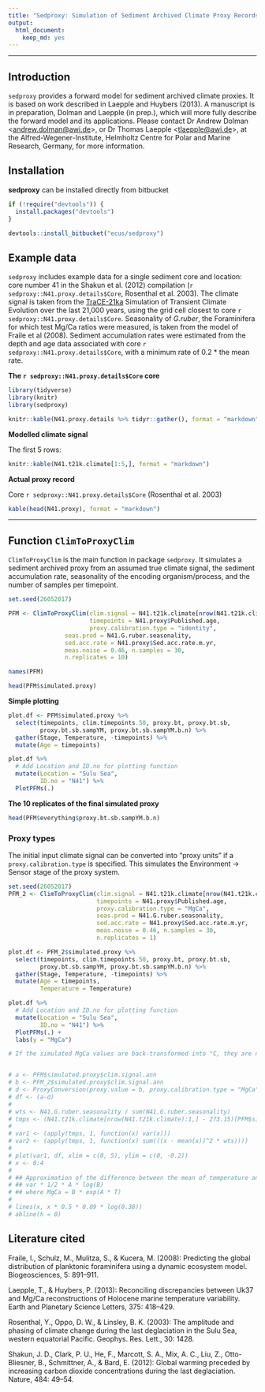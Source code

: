 ```yaml
---
title: "Sedproxy: Simulation of Sediment Archived Climate Proxy Records."
output: 
  html_document: 
    keep_md: yes
---
```


------------------------------

## Introduction

`sedproxy` provides a forward model for sediment archived climate proxies. It is based on work described in Laepple and Huybers (2013). A manuscript is in preparation, Dolman and Laepple (in prep.), which will more fully describe the forward model and its applications. Please contact Dr Andrew Dolman <<andrew.dolman@awi.de>>, or Dr Thomas Laepple <<tlaepple@awi.de>>, at the Alfred-Wegener-Institute, Helmholtz Centre for Polar and Marine Research, Germany, for more information.

 
## Installation

**sedproxy** can be installed directly from bitbucket

```r
if (!require("devtools")) {
  install.packages("devtools")
}

devtools::install_bitbucket("ecus/sedproxy")
```

## Example data

`sedproxy` includes example data for a single sediment core and location: core number 41 in the Shakun et al. (2012) compilation (`r sedproxy::N41.proxy.details$Core`, Rosenthal et al. 2003). The climate signal is taken from the [TraCE-21ka](http://www.cgd.ucar.edu/ccr/TraCE/) Simulation of Transient Climate Evolution over the last 21,000 years, using the grid cell closest to core `r sedproxy::N41.proxy.details$Core`. Seasonality of *G.ruber*, the Foraminifera for which test Mg/Ca ratios were measured, is taken from the model of Fraile et al (2008). Sediment accumulation rates were estimated from the depth and age data associated with core `r sedproxy::N41.proxy.details$Core`, with a minimum rate of 0.2 * the mean rate.


**The `r sedproxy::N41.proxy.details$Core` core**

```r
library(tidyverse)
library(knitr)
library(sedproxy)
```


```r
knitr::kable(N41.proxy.details %>% tidyr::gather(), format = "markdown")
```


**Modelled climate signal**

The first 5 rows:

```r
knitr::kable(N41.t21k.climate[1:5,], format = "markdown")
```

**Actual proxy record**

Core `r sedproxy::N41.proxy.details$Core` (Rosenthal et al. 2003)

```r
kable(head(N41.proxy), format = "markdown")
```

*******

## Function `ClimToProxyClim`

`ClimToProxyClim` is the main function in package `sedproxy`. It simulates a sediment archived proxy from an assumed true climate signal, the sediment accumulation rate, seasonality of the encoding organism/process, and the number of samples per timepoint.


```r
set.seed(26052017)

PFM <- ClimToProxyClim(clim.signal = N41.t21k.climate[nrow(N41.t21k.climate):1,] - 273.15, 
                       timepoints = N41.proxy$Published.age,
                       proxy.calibration.type = "identity",
                seas.prod = N41.G.ruber.seasonality,
                sed.acc.rate = N41.proxy$Sed.acc.rate.m.yr,
                meas.noise = 0.46, n.samples = 30,
                n.replicates = 10)
```


```r
names(PFM)
```

```r
head(PFM$simulated.proxy)
```

**Simple plotting**

```r
plot.df <- PFM$simulated.proxy %>% 
  select(timepoints, clim.timepoints.50, proxy.bt, proxy.bt.sb,
         proxy.bt.sb.sampYM, proxy.bt.sb.sampYM.b.n) %>% 
  gather(Stage, Temperature, -timepoints) %>% 
  mutate(Age = timepoints) 

plot.df %>% 
  # Add Location and ID.no for plotting function 
  mutate(Location = "Sulu Sea", 
         ID.no = "N41") %>% 
  PlotPFMs(.)
```


**The 10 replicates of the final simulated proxy**

```r
head(PFM$everything$proxy.bt.sb.sampYM.b.n)
```


### Proxy types

The initial input climate signal can be converted into "proxy units" if a `proxy.calibration.type` is specified. This simulates the Environment -> Sensor stage of the proxy system.


```r
set.seed(26052017)
PFM_2 <- ClimToProxyClim(clim.signal = N41.t21k.climate[nrow(N41.t21k.climate):1,] - 273.15, 
                         timepoints = N41.proxy$Published.age,
                         proxy.calibration.type = "MgCa",
                         seas.prod = N41.G.ruber.seasonality,
                         sed.acc.rate = N41.proxy$Sed.acc.rate.m.yr,
                         meas.noise = 0.46, n.samples = 30,
                         n.replicates = 1)
```


```r
plot.df <- PFM_2$simulated.proxy %>% 
  select(timepoints, clim.timepoints.50, proxy.bt, proxy.bt.sb,
         proxy.bt.sb.sampYM, proxy.bt.sb.sampYM.b.n) %>% 
  gather(Stage, Temperature, -timepoints) %>% 
  mutate(Age = timepoints,
         Temperature = Temperature) 

plot.df %>% 
  # Add Location and ID.no for plotting function 
  mutate(Location = "Sulu Sea", 
         ID.no = "N41") %>% 
  PlotPFMs(.) +
  labs(y = "MgCa")
```

```r
# If the simulated MgCa values are back-transformed into °C, they are not identical to the values obtained without initial transformation to MgCa ratios. This is because the relationship between MgCa and temperature is non-linear, so that the back-transformed mean of multiple MgCa ratios is not the same as the mean of the original temperatures that were encoded as MgCa. 


# a <- PFM$simulated.proxy$clim.signal.ann
# b <- PFM_2$simulated.proxy$clim.signal.ann
# d <- ProxyConversion(proxy.value = b, proxy.calibration.type = "MgCa")
# df <- (a-d)
# 
# wts <- N41.G.ruber.seasonality / sum(N41.G.ruber.seasonality)
# tmps <- (N41.t21k.climate[nrow(N41.t21k.climate):1,] - 273.15)[PFM$simulated.proxy$timepoints,]
# 
# var1 <- (apply(tmps, 1, function(x) var(x)))
# var2 <- (apply(tmps, 1, function(x) sum(((x - mean(x))^2 * wts))))
# 
# plot(var1, df, xlim = c(0, 5), ylim = c(0, -0.2))
# x <- 0:4
# 
# ## Approximation of the difference between the mean of temperature and the back-transformed mean of MgCa
# ## var * 1/2 * A * log(B)
# ## where MgCa = B * exp(A * T)
# 
# lines(x, x * 0.5 * 0.09 * log(0.38))
# abline(h = 0)
```







## Literature cited

Fraile, I., Schulz, M., Mulitza, S., & Kucera, M. (2008): Predicting the global distribution of planktonic foraminifera using a dynamic ecosystem model. Biogeosciences, 5: 891–911.

Laepple, T., & Huybers, P. (2013): Reconciling discrepancies between Uk37 and Mg/Ca reconstructions of Holocene marine temperature variability. Earth and Planetary Science Letters, 375: 418–429.

Rosenthal, Y., Oppo, D. W., & Linsley, B. K. (2003): The amplitude and phasing of climate change during the last deglaciation in the Sulu Sea, western equatorial Pacific. Geophys. Res. Lett., 30: 1428.

Shakun, J. D., Clark, P. U., He, F., Marcott, S. A., Mix, A. C., Liu, Z., Otto-Bliesner, B., Schmittner, A., & Bard, E. (2012): Global warming preceded by increasing carbon dioxide concentrations during the last deglaciation. Nature, 484: 49–54.


